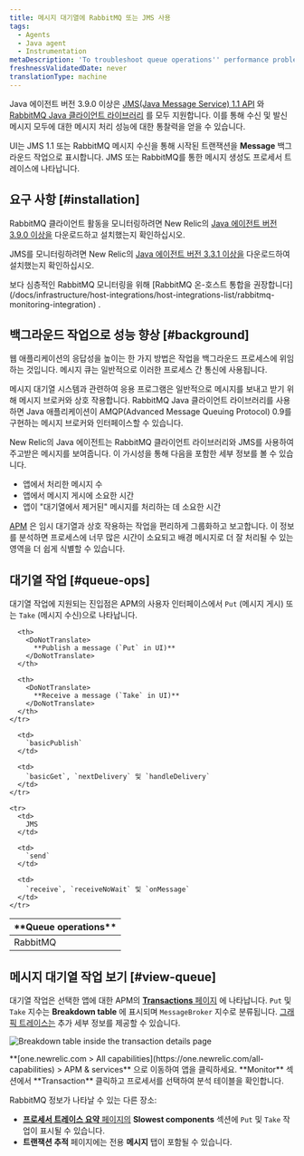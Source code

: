 ```yaml
---
title: 메시지 대기열에 RabbitMQ 또는 JMS 사용
tags:
  - Agents
  - Java agent
  - Instrumentation
metaDescription: 'To troubleshoot queue operations'' performance problems, use RabbitMQ with New Relic APM for Java applications.'
freshnessValidatedDate: never
translationType: machine
---
```



Java 에이전트 버전 3.9.0 이상은 [JMS(Java Message Service) 1.1 API](https://docs.oracle.com/javaee/7/api/javax/jms/package-summary.html#package.description) 와 [RabbitMQ Java 클라이언트 라이브러리](https://www.rabbitmq.com/java-client.html) 를 모두 지원합니다. 이를 통해 수신 및 발신 메시지 모두에 대한 메시지 처리 성능에 대한 통찰력을 얻을 수 있습니다.

<InlinePopover type="apm"/>UI는 JMS 1.1 또는 RabbitMQ 메시지 수신을 통해 시작된 트랜잭션을 <DoNotTranslate>**Message**</DoNotTranslate> 백그라운드 작업으로 표시합니다. JMS 또는 RabbitMQ를 통한 메시지 생성도 프로세서 트레이스에 나타납니다.

## 요구 사항 [#installation]

RabbitMQ 클라이언트 활동을 모니터링하려면 New Relic의 [Java 에이전트 버전 3.9.0 이상을](/docs/release-notes/agent-release-notes/java-release-notes) 다운로드하고 설치했는지 확인하십시오.

JMS를 모니터링하려면 New Relic의 [Java 에이전트 버전 3.3.1 이상을](/docs/release-notes/agent-release-notes/java-release-notes/java-agent-331) 다운로드하여 설치했는지 확인하십시오.

<Callout variant="tip">
  보다 심층적인 RabbitMQ 모니터링을 위해 [RabbitMQ 온-호스트 통합을 권장합니다](/docs/infrastructure/host-integrations/host-integrations-list/rabbitmq-monitoring-integration) .
</Callout>

## 백그라운드 작업으로 성능 향상 [#background]

웹 애플리케이션의 응답성을 높이는 한 가지 방법은 작업을 백그라운드 프로세스에 위임하는 것입니다. 메시지 큐는 일반적으로 이러한 프로세스 간 통신에 사용됩니다.

메시지 대기열 시스템과 관련하여 응용 프로그램은 일반적으로 메시지를 보내고 받기 위해 메시지 브로커와 상호 작용합니다. RabbitMQ Java 클라이언트 라이브러리를 사용하면 Java 애플리케이션이 AMQP(Advanced Message Queuing Protocol) 0.9를 구현하는 메시지 브로커와 인터페이스할 수 있습니다.

New Relic의 Java 에이전트는 RabbitMQ 클라이언트 라이브러리와 JMS를 사용하여 주고받은 메시지를 보여줍니다. 이 가시성을 통해 다음을 포함한 세부 정보를 볼 수 있습니다.

* 앱에서 처리한 메시지 수
* 앱에서 메시지 게시에 소요한 시간
* 앱이 "대기열에서 제거된" 메시지를 처리하는 데 소요한 시간

[APM](#view-queue) 은 임시 대기열과 상호 작용하는 작업을 편리하게 그룹화하고 보고합니다. 이 정보를 분석하면 프로세스에 너무 많은 시간이 소요되고 배경 메시지로 더 잘 처리될 수 있는 영역을 더 쉽게 식별할 수 있습니다.

## 대기열 작업 [#queue-ops]

대기열 작업에 지원되는 진입점은 APM의 사용자 인터페이스에서 `Put` (메시지 게시) 또는 `Take` (메시지 수신)으로 나타납니다.

<table>
  <thead>
    <tr>
      <th width={150}>
        <DoNotTranslate>
          **Queue operations**
        </DoNotTranslate>
      </th>

      <th>
        <DoNotTranslate>
          **Publish a message (`Put` in UI)**
        </DoNotTranslate>
      </th>

      <th>
        <DoNotTranslate>
          **Receive a message (`Take` in UI)**
        </DoNotTranslate>
      </th>
    </tr>
  </thead>

  <tbody>
    <tr>
      <td>
        RabbitMQ
      </td>

      <td>
        `basicPublish`
      </td>

      <td>
        `basicGet`, `nextDelivery` 및 `handleDelivery`
      </td>
    </tr>

    <tr>
      <td>
        JMS
      </td>

      <td>
        `send`
      </td>

      <td>
        `receive`, `receiveNoWait` 및 `onMessage`
      </td>
    </tr>
  </tbody>
</table>

## 메시지 대기열 작업 보기 [#view-queue]

대기열 작업은 선택한 앱에 대한 APM의 [<DoNotTranslate>**Transactions**</DoNotTranslate> 페이지](/docs/apm/applications-menu/monitoring/transactions-dashboard) 에 나타납니다. `Put` 및 `Take` 지수는 <DoNotTranslate>**Breakdown table**</DoNotTranslate> 에 표시되며 `MessageBroker` 지수로 분류됩니다. [그래픽 트레이스는](/docs/apm/transactions/transaction-traces/transaction-traces) 추가 세부 정보를 제공할 수 있습니다.

<img
  title="Breakdown table inside the transaction details page"
  alt="Breakdown table inside the transaction details page"
  src={apmBreakdownTable}
/>

<figcaption>
  <DoNotTranslate>**[one.newrelic.com > All capabilities](https://one.newrelic.com/all-capabilities) > APM & services**</DoNotTranslate> 으로 이동하여 앱을 클릭하세요. <DoNotTranslate>**Monitor**</DoNotTranslate> 섹션에서 <DoNotTranslate>**Transaction**</DoNotTranslate> 클릭하고 프로세서를 선택하여 분석 테이블을 확인합니다.
</figcaption>

RabbitMQ 정보가 나타날 수 있는 다른 장소:

* [**프로세서 트레이스 요약** 페이지의](/docs/apm/transactions/transaction-traces/transaction-traces-trace-details-page) **Slowest components** 섹션에 `Put` 및 `Take` 작업이 표시될 수 있습니다.
* **트랜잭션 추적** 페이지에는 전용 **메시지** 탭이 포함될 수 있습니다.